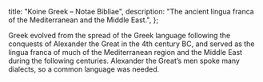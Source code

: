   title: "Koine Greek – Notae Bibliae",
  description: "The ancient lingua franca of the Mediterranean and the Middle East.",
};

<Initial text="Koine Greek"/>

<Definition lang="greek" anchor="koine" text="Koine"/> Greek evolved from the spread of the Greek language following the conquests of Alexander the Great in the 4th century BC, and served as the lingua franca of much of the Mediterranean region and the Middle East during the following centuries. Alexander the Great’s men spoke many dialects, so a common language was needed.
